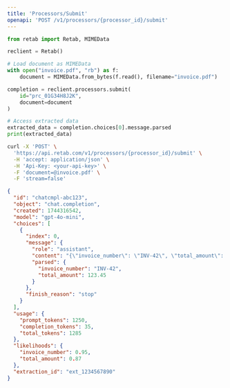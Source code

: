 ```yaml
---
title: 'Processors/Submit'
openapi: 'POST /v1/processors/{processor_id}/submit'
---
```


<RequestExample>


```python python
from retab import Retab, MIMEData

reclient = Retab()

# Load document as MIMEData
with open("invoice.pdf", "rb") as f:
    document = MIMEData.from_bytes(f.read(), filename="invoice.pdf")

completion = reclient.processors.submit(
    id="prc_01G34H8J2K",
    document=document
)

# Access extracted data
extracted_data = completion.choices[0].message.parsed
print(extracted_data)
```


```bash curl
curl -X 'POST' \
  'https://api.retab.com/v1/processors/{processor_id}/submit' \
  -H 'accept: application/json' \
  -H 'Api-Key: <your-api-key>' \
  -F 'document=@invoice.pdf' \
  -F 'stream=false'
```

</RequestExample>


<ResponseExample>

```json 200
{
  "id": "chatcmpl-abc123",
  "object": "chat.completion",
  "created": 1744316542,
  "model": "gpt-4o-mini",
  "choices": [
    {
      "index": 0,
      "message": {
        "role": "assistant",
        "content": "{\"invoice_number\": \"INV-42\", \"total_amount\": 123.45}",
        "parsed": {
          "invoice_number": "INV-42", 
          "total_amount": 123.45
        }
      },
      "finish_reason": "stop"
    }
  ],
  "usage": {
    "prompt_tokens": 1250,
    "completion_tokens": 35,
    "total_tokens": 1285
  },
  "likelihoods": {
    "invoice_number": 0.95,
    "total_amount": 0.87
  },
  "extraction_id": "ext_1234567890"
}
```


</ResponseExample>
